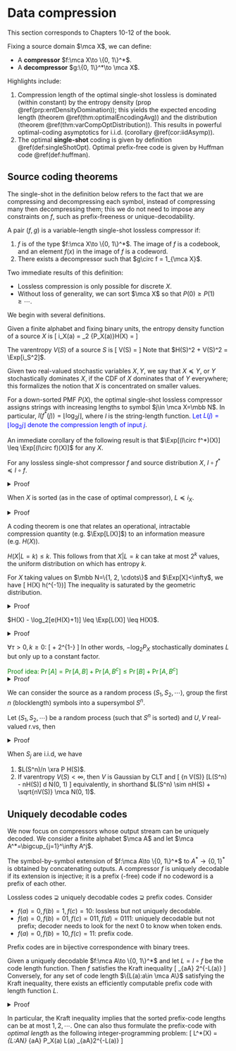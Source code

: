 # Data compression 

This section corresponds to Chapters 10-12 of the book. 

Fixing a source domain $\mca X$, we can define:

- A **compressor** $f:\mca X\to \{0, 1\}^*$. 
- A **decompressor** $g:\{0, 1\}^*\to \mca X$. 

Highlights include:

1. Compression length of the optimal single-shot lossless is dominated 
    (within constant) by the entropy density 
    (prop \@ref(prp:entDensityDomination)); 
    this yields the expected encoding length 
    (theorem \@ref(thm:optimalEncodingAvg))
    and the distribution (theorem \@ref(thm:varCompOptDistribution)). 
    This results in powerful optimal-coding asymptotics for i.i.d. 
    (corollary \@ref(cor:iidAsymp)). 
2. The optimal **single-shot** coding is given by 
    definition \@ref(def:singleShotOpt). Optimal prefix-free code 
    is given by Huffman code \@ref(def:huffman). 

## Source coding theorems {-}

The single-shot in the definition below refers to the fact that 
we are compressing and decompressing each symbol, instead of 
compressing many then decompressing them; this we do not 
need to impose any constraints on $f$, such as prefix-freeness or 
unique-decodability. 

:::{.definition name="variable-length single-shot lossless compression"}
A pair $(f, g)$ is a variable-length single-shot lossless compressor if: 

1. $f$ is of the type $f:\mca X\to \{0, 1\}^*$. The image of $f$ 
    is a codebook, and an element $f(x)$ in the image of $f$ is a codeword.
2. There exists a decompressor such that $g\circ f = 1_{\mca X}$.  
:::

Two immediate results of this definition:

- Lossless compression is only possible for discrete $X$. 
- Without loss of generality, we can sort $\mca X$ 
so that $P(0)\geq P(1)\geq \cdots$. 

We begin with several definitions. 

:::{.definition name="entropy density"}
Given a finite alphabet and fixing binary units, 
the entropy density function of a source $X$ is 
\[ 
    i_X(a) = \log_2 \df 1 {P_X(a)}\implies H(X) = \Exp[i_X(x)] 
\] 
:::

:::{.definition name="varentropy"}
The varentropy $V(S)$ of a source $S$ is 
\[ 
    V(S) = \Var[i_S] 
\] 
Note that $H(S)^2 + V(S)^2 = \Exp[i_S^2]$. 
:::

:::{.definition name="stochastic dominance"}
Given two real-valued stochastic variables $X, Y$, we say that $X\preceq Y$, 
or $Y$ stochastically dominates $X$, if the CDF of $X$ dominates that of $Y$ 
everywhere; this formalizes the notion that 
$X$ is concentrated on smaller values. 
:::

:::{.definition #singleShotOpt name="optimal single-shot lossless compressor"}
For a down-sorted PMF $P(X)$, the optimal single-shot lossless compressor 
assigns strings with increasing lengths to symbol $j\in \mca X=\mbb N$. 
In particular, $l(f^*(j)) = \lfloor \log_2 j\rfloor$, where $l$ is the 
string-length function. <span style="color:blue"> Let $L(j) = \lfloor \log_2 j \rfloor$ 
denote the compression length of input $j$</span>. 
:::

An immediate corollary of the following result is that 
$\Exp[(l\circ f^*)(X)] \leq \Exp[(l\circ f)(X)]$ for any $X$. 

:::{.proposition}
For any lossless single-shot compressor $f$ and source distribution $X$, 
$l\circ f^*\preceq l\circ f$. 
:::
<details>
<summary>Proof</summary>
Let $A_k = \{x:l(f(x)) \leq k\}$ denote the set of inputs which 
are encoded to length at most $k$. Note that, since 
encoding is lossless and there are at most $2^{k+1}-1$ binary 
strings of length $k$, we have 
\[ 
    |A_k| \leq \sum_{j=0}^k 2^j = 2^{k+1}-1 = |A_k^*|
\] 
The stochastic dominance follows from the fact that $f^*$ 
sorts the PMF in descending order:
\[ 
    \Pr[(l\circ f)(X)\leq k] 
    = \sum_{x\in A_k} P_X(x) 
    \leq \sum_{x\in A^*_k} P_X(x) = \Pr[(l\circ f^*)(X) \leq k]
\] 
</details>

:::{.proposition #entDensityDomination name="entropy density dominates encoding length"}
When $X$ is sorted (as in the case of optimal compressor), $L\preceq i_X$. 
:::
<details>
<summary>Proof</summary>
Note that $1/x \leq P_X(x)$, then 
\[ 
    L(x) = \lfloor \log_2 x\rfloor\leq -\log_2 \df 1 x \leq 
    -\log_2 P_X(x) = i_X(x)
\] 
Then $L(x)\leq i_X(x)\implies L\preceq i_X$. 
</details>

A coding theorem is one that relates an operational, 
intractable compression quantity (e.g. $\Exp[L(X)]$) 
to an information measure (e.g. $H(X)$). 

:::{.lemma}
$H(X|L=k)\leq k$. This follows from that $X|L=k$ can 
take at most $2^k$ values, the uniform distribution 
on which has entropy $k$. 
:::

:::{.lemma #finiteExpectationExtremality}
For $X$ taking values on $\mbb N=\{1, 2, \cdots\}$ and $\Exp[X]<\infty$, 
we have 
\[ 
    H(X) \leq h\left(\Exp[X]^{-1}\right)\Exp[X]
\] 
The inequality is saturated by the geometric distribution. 
:::
<details>
<summary>Proof</summary>
Let $p = 1 / \Exp[X]$ and note that $\Exp[xp] = 1, 
\Exp[x\bar p] = \Exp[x(1-p)] = \Exp[x - 1]$, then 
\begin{align}
    H(X) - \Exp[X] h(p)
    &= \Exp\left[-\log p(x) - x[-p\log p - \bar p\log \bar p]\right] \\ 
    &= \Exp\left[-\log p(x) + xp \log p + x\bar p\log \bar p\right] \\ 
    &= \Exp \left[-\log p(x) + (x-1) \log \bar p + \log p\right] \\ 
    -D(P_X\|\mrm{Geom}_p) 
    &= -\Exp \log \df{p(x)}{p{\bar p}^{x-1}} \\ 
    &= \Exp \left[-\log p(x) + (x-1) \log \bar p + \log p\right] \\ 
    -D(P_X\|\mrm{Geom}_p) &= H(X) - \Exp[X] h(p) \\ 
    H(X) &= \Exp[X] h(p) + D(P_X\|\mrm{Geom}_p)_{\geq 0}
\end{align}
</details>

:::{.theorem #optimalEncodingAvg name="average length of optimal encoding"}
$H(X) - \log_2[e(H(X)+1)] \leq \Exp[L(X)] \leq H(X)$. 
:::
<details>
<summary>Proof</summary>
Assume $X$ sorted w.l.o.g, 
in light of proposition \@ref(prp:entDensityDomination), 
we have $L\preceq i_X\implies \Exp[L] \leq H(X)$. 
On the other hand, first note that $H(X|L=k)\leq k$ since $X|L=k$ can 
take at most $2^k$ values, 
the uniform distribution on which has entropy $k$. 
Next apply lemma \@ref(lem:finiteExpectationExtremality). 

\begin{align}
    H(X) 
    &= H(X, L) = H(X|L) + H(L) \\ 
    &\leq \Exp[L] + (\Exp[L] + 1) h\left(\df 1 {1+\Exp[L]}\right) \\ 
    &= \Exp[L] + \log(1+\Exp[L]) + \Exp[L] + \log \left(1 + \df 1 {\Exp[L]}\right) \\ 
    &= \Exp[L] + \log_2(1+\Exp[L]) + \log_2 e \leq \Exp[L] + \log_2 e(1+H(X))
\end{align}
In the last tep steps, we used $x\log(1+1/x) \leq \log e$ and $H(X)\leq \Exp[L]$. 
</details>


:::{.theorem #varCompOptDistribution name="code length distribution of optimal compression"}
$\forall \tau>0, k\geq 0$: 
\[ 
    \Pr\left[i_X(X)\leq k \right] \leq 
    \Pr[L(X) \leq k] \leq 
    \Pr\left[i_X(X) \leq k + \tau\right] + 2^{1-\tau}
\] 
In other words, $-\log_2 P_X$ stochastically dominates $L$ but 
only up to a constant factor. 
:::
<span style="color:green">
Proof idea: $\Pr[A]= \Pr[A, B] + \Pr[A, B^c] \leq \Pr[B] + \Pr[A, B^c]$
</span>
<details>
<summary>Proof</summary>
- Lower bound (achievability, or "compression length is smaller than"): 
    proposition \@ref(prp:entDensityDomination). 
- Upper bound (converse, or "compression length cannot be greater than"):
\begin{align}
    \Pr[L\leq k] 
    &= \Pr[L \leq k, i_X(X)\leq k+\tau] + \Pr[L\leq k, i_X(X)> k+\tau] \\ 
    &= \Pr[i_X\leq k+\tau] + (2^{k+1}-1) \sup_{i_X(X)>k+\tau} P_X(x) \\ 
    &= \Pr[i_X\leq k + \tau] + 2^{1-\tau}
\end{align}
To bound the first quantity, we used $\Pr[A, B]\leq \Pr[B]$. For the second, 
there are at most $2^{k+1}-1$ atoms of mass at most $2^{-k-\tau}$. 
</details>

We can consider the source as a random process $(S_1, S_2, \cdots)$, 
group the first $n$ (blocklength) symbols into a supersymbol $S^n$. 

:::{.corollary name="asymptotic optimal-coding properties"}
Let $(S_1, S_2, \cdots)$ be a random process (such that $S^n$ is sorted) 
and $U, V$ real-valued r.vs, then 
\begin{align}
    \df 1 n i_{S^n(S^n)}\xra d U 
    &\iff \df 1 n L(S^n)\xra d U  \\ 
    \df 1 {\sqrt n} \left[
        i_{S^n}(S^n) - H(S^n)
    \right] \xra d V & \iff \df 1 {\sqrt n} \left[
        L(S^n) - H(S^n) 
    \right] \xra d V 
\end{align}
:::
<details>
<summary>Proof</summary>
To obtain the first result, apply \@ref(thm:varCompOptDistribution) 
with $k=un$ and $\tau = \sqrt n$. For the second, 
apply with $k=H(S^n) + \sqrt n u$ and $\tau = n^{1/4}$. 
\begin{align}
\Pr[i_X \leq H + \sqrt n u]  &\leq \Pr[L \leq H + \sqrt n u] 
\leq \Pr[i_X \leq H + \sqrt n u + n^{1/4}] + 2^{1-n^{1/4}} \\ 
\Pr \left[
    \df {i_X - H} {\sqrt n} \leq u 
\right] &\leq \Pr\left[
    \df {L-H}{\sqrt n} \leq u 
\right] \leq \Pr \left[
    \df {i_X - H}{\sqrt n} \leq u + n^{-1/4}
\right] + 2^{1-n^{1/4}}
\end{align}
</details>

:::{.corollary #iidAsymp name="i.i.d asymptotics"}
When $S_j$ are i.i.d, we have 

1. $L(S^n)/n \xra P H(S)$. 
2. If varentropy $V(S)<\infty$, then $V$ is Gaussian by CLT and 
\[ 
    \df 1 {\sqrt n V(S)} [L(S^n) - nH(S)] \xra d \mca N(0, 1) 
\] 
equivalently, in shorthand $L(S^n) \sim nH(S) + \sqrt{nV(S)} \mca N(0, 1)$. 
:::

## Uniquely decodable codes {-}

We now focus on compressors whose output stream can be uniquely decoded. 
We consider a finite alphabet $\mca A$ and let 
$\mca A^*=\bigcup_{j=1}^\infty A^j$. 

:::{.definition name="code extension, unique decodability, prefix code"}
The symbol-by-symbol extension of $f:\mca A\to \{0, 1\}^*$ to 
$A^*\to \{0, 1\}^*$ is obtained by concatenating outputs. 
A compressor $f$ is uniquely decodable if its extension is injective; 
it is a prefix (-free) code if no codeword is a prefix of each other. 
:::

Lossless codes $\supsetneq$ 
uniquely decodable codes $\supsetneq$ prefix codes. Consider 

- $f(a)=0, f(b)=1, f(c)=10$: lossless but not uniquely decodable.
- $f(a)=0, f(b)=01, f(c)=011, f(d)=0111$: 
    uniquely decodable but not prefix; decoder needs to look for the next $0$ 
    to know when token ends. 
- $f(a)=0, f(b)=10, f(c)=11$: prefix code. 

Prefix codes are in bijective correspondence with binary trees. 

:::{.theorem #kraftMcMillan name="Kraft-McMillan"}
Given a uniquely decodable $f:\mca A\to \{0, 1\}^*$ 
and let $L=l\circ f$ be the code length function. Then $f$ 
satisfies the Kraft inequality 
\[ 
    \sum_{a\in \mca A} 2^{-L(a)} \leq 1 
\] 
Conversely, for any set of code length $\{L(a):a\in \mca A\}$ 
satisfying the Kraft inequality, there exists an efficiently 
computable prefix code with length function $L$. 
:::

<details>
<summary>Proof</summary>
Let $f$ be a uniquely decodable code. Assuming $\mca A$ finite 
and define $L^*=\max_{a\in \mca A} L(a)$. Let 
\[ 
    G(f, z) = \sum_{a\in \mca A} z^{L(a)} 
    = \sum_{l=0}^{L^*} A(f, l) z^l 
\] 
here $A(f, l)$ is the number of codewords of length $l$ in $f$. 
Consider the extension $f^{k\geq 1}$ and note that 
\[ 
    G(f^k, z) = \sum_{a^k \in \mca A^k} z^{L(a_1)+\cdots + L(a_k)} 
    = G(f, z)^k = \sum_{l=0}^{kL} A(f^k, l)z^l
\] 
The key step here is the combinatorial equation 
$G(f^k, z) = G(f, z)^k$. Since $f^k$ is lossless, we have 
$A(f^k, \forall l)\leq 2^l$, then 

- $G(f^k, 1/2) \leq kL$ for all $k$, then 
    $G(f, 1/2) = G(f^k, 1/2)^{1/k} \leq (kL)^{1/k}$. 
- Take the limit $k\to \infty (kL)^{1/k}=1$ 
    to obtain $G(f, k)\leq 1$. 
The countably infinite case concludes by the arbitrariness of 
a finite subset $\mca A'\subset \mca A$. 
For the converse, without loss of generality relabel $\mca A$ 
to $\mca N$ and assume $1\leq L(1)\leq L(2) \leq \cdots$. 
Given a set of lengths $\{L(a\in \mca A)\}$ 
satisfying $\sum_{a\in \mca A} 2^{-L(a)} \leq 1$, define for each $j$ 
\[ 
    a_j = \sum_{k=1}^{j-1} 2^{-L(k)} \leq 1, \quad a_1 = 0 
\] 
Define $f(j)$ as the first $L(j)$ bits in the 
binary expansion of $a_j$. 
</details>

In particular, the Kraft inequality implies that the sorted prefix-code 
lengths can be at most $1, 2, \cdots$. One can also thus formulate 
the prefix-code with _optimal length_ as the following integer-programming 
problem: 
\[ 
    L^*(X) = \min_{L:\mca A\to \mbb N} 
    \sum_{a\in \mca A} P_X(a) L(a) \text{  s.t.  }
    \sum_{a\in \mca A}2^{-L(a)} \leq 1
\] 